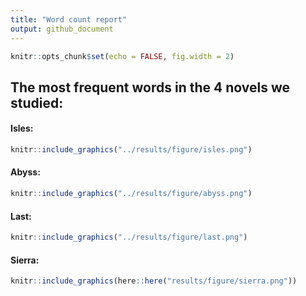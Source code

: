 ```yaml
---
title: "Word count report"
output: github_document
---
```


```r
knitr::opts_chunk$set(echo = FALSE, fig.width = 2)
```

## The most frequent words in the 4 novels we studied:

#### Isles:


```r
knitr::include_graphics("../results/figure/isles.png")
```

#### Abyss:

```r
knitr::include_graphics("../results/figure/abyss.png")
```


#### Last:

```r
knitr::include_graphics("../results/figure/last.png")
```


#### Sierra:

```r
knitr::include_graphics(here::here("results/figure/sierra.png"))
```
